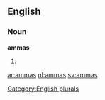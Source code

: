 ==English==

===Noun===
'''ammas'''

# {{plural of|[[amma]]}}

{{anagrams:en/aamms}}
[[Category:English plurals]]

[[ar:ammas]]
[[nl:ammas]]
[[sv:ammas]]